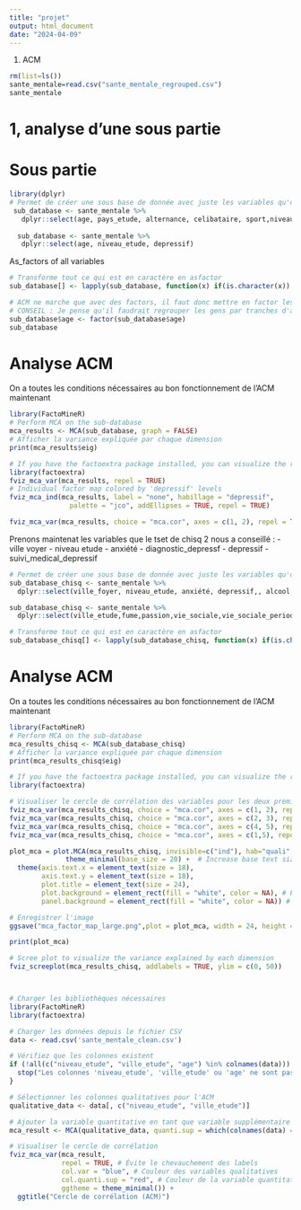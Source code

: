 ```yaml
---
title: "projet"
output: html_document
date: "2024-04-09"
---
```



1) ACM

```r
rm(list=ls())
sante_mentale=read.csv("sante_mentale_regrouped.csv")
sante_mentale
```

# 1, analyse d'une sous partie
# Sous partie

```r
library(dplyr)
# Permet de créer une sous base de donnée avec juste les variables qu'on veut
 sub_database <- sante_mentale %>% 
   dplyr::select(age, pays_etude, alternance, celibataire, sport,niveau_etude, depressif,anxiété)
 
  sub_database <- sante_mentale %>% 
   dplyr::select(age, niveau_etude, depressif)

```


As_factors of all variables
```r
# Transforme tout ce qui est en caractère en asfactor
sub_database[] <- lapply(sub_database, function(x) if(is.character(x)) factor(x) else x)

# ACM ne marche que avec des factors, il faut donc mettre en factor les âges aussi
# CONSEIL : Je pense qu'il faudrait regrouper les gens par tranches d'âge aussi
sub_database$age <- factor(sub_database$age)
sub_database
```

# Analyse ACM
On a toutes les conditions nécessaires au bon fonctionnement de l'ACM maintenant
```r
library(FactoMineR)
# Perform MCA on the sub-database
mca_results <- MCA(sub_database, graph = FALSE)
# Afficher la variance expliquée par chaque dimension
print(mca_results$eig)
```

```r
# If you have the factoextra package installed, you can visualize the results:
library(factoextra)
fviz_mca_var(mca_results, repel = TRUE)
# Individual factor map colored by 'depressif' levels
fviz_mca_ind(mca_results, label = "none", habillage = "depressif", 
               palette = "jco", addEllipses = TRUE, repel = TRUE)

fviz_mca_var(mca_results, choice = "mca.cor", axes = c(1, 2), repel = TRUE)
```


Prenons maintenat les variables que le tset de chisq 2 nous a conseillé : 
- ville voyer
- niveau etude
- anxiété
- diagnostic_depressf
- depressif
- suivi_medical_depressif
```r
# Permet de créer une sous base de donnée avec juste les variables qu'on veut
sub_database_chisq <- sante_mentale %>% 
  dplyr::select(ville_foyer, niveau_etude, anxiété, depressif,, alcool, Conflits.Familiaux, tiers_temps )

sub_database_chisq <- sante_mentale %>% 
  dplyr::select(ville_etude,fume,passion,vie_sociale,vie_sociale_periode_controle,ville_etude,Conflits.Familiaux,Conflits.Familiaux,Conflits.Familiaux,Conflits.Familiaux,Conflits.Familiaux)

# Transforme tout ce qui est en caractère en asfactor
sub_database_chisq[] <- lapply(sub_database_chisq, function(x) if(is.character(x)) factor(x) else x)
```


# Analyse ACM
On a toutes les conditions nécessaires au bon fonctionnement de l'ACM maintenant
```r
library(FactoMineR)
# Perform MCA on the sub-database
mca_results_chisq <- MCA(sub_database_chisq)
# Afficher la variance expliquée par chaque dimension
print(mca_results_chisq$eig)
```

```r
# If you have the factoextra package installed, you can visualize the results:
library(factoextra)

# Visualiser le cercle de corrélation des variables pour les deux premières dimensions
fviz_mca_var(mca_results_chisq, choice = "mca.cor", axes = c(1, 2), repel = TRUE)
fviz_mca_var(mca_results_chisq, choice = "mca.cor", axes = c(2, 3), repel = TRUE)
fviz_mca_var(mca_results_chisq, choice = "mca.cor", axes = c(4, 5), repel = TRUE)
fviz_mca_var(mca_results_chisq, choice = "mca.cor", axes = c(1,5), repel = TRUE)

plot_mca = plot.MCA(mca_results_chisq, invisible=c("ind"), hab="quali", palette=palette(c("blue","orange","darkgreen")),repel = TRUE) +
              theme_minimal(base_size = 20) +  # Increase base text size
  theme(axis.text.x = element_text(size = 18), 
        axis.text.y = element_text(size = 18),
        plot.title = element_text(size = 24),
        plot.background = element_rect(fill = "white", color = NA), # Ensure white background
        panel.background = element_rect(fill = "white", color = NA)) # Ensure panel background is white

# Enregistrer l'image
ggsave("mca_factor_map_large.png",plot = plot_mca, width = 24, height = 16, dpi = 300)

print(plot_mca)
```
```r
# Scree plot to visualize the variance explained by each dimension
fviz_screeplot(mca_results_chisq, addlabels = TRUE, ylim = c(0, 50))

```
```r

```
```r

```


```r
# Charger les bibliothèques nécessaires
library(FactoMineR)
library(factoextra)

# Charger les données depuis le fichier CSV
data <- read.csv('sante_mentale_clean.csv')

# Vérifiez que les colonnes existent
if (!all(c("niveau_etude", "ville_etude", "age") %in% colnames(data))) {
  stop("Les colonnes 'niveau_etude', 'ville_etude' ou 'age' ne sont pas présentes dans le fichier CSV.")
}

# Sélectionner les colonnes qualitatives pour l'ACM
qualitative_data <- data[, c("niveau_etude", "ville_etude")]

# Ajouter la variable quantitative en tant que variable supplémentaire
mca_result <- MCA(qualitative_data, quanti.sup = which(colnames(data) == "age"), graph = FALSE)

# Visualiser le cercle de corrélation
fviz_mca_var(mca_result, 
             repel = TRUE, # Évite le chevauchement des labels
             col.var = "blue", # Couleur des variables qualitatives
             col.quanti.sup = "red", # Couleur de la variable quantitative supplémentaire
             ggtheme = theme_minimal()) +
  ggtitle("Cercle de corrélation (ACM)")

```

